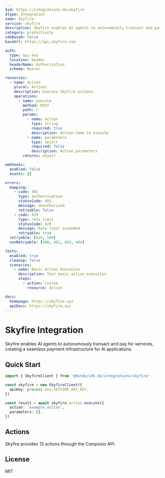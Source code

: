 ```yaml
---
$id: https://integrations.do/skyfire
$type: Integration
name: Skyfire
service: skyfire
description: Skyfire enables AI agents to autonomously transact and pay for services, creating a seamless payment infrastructure for AI applications.
category: productivity
sdkBased: false
baseUrl: https://api.skyfire.com

auth:
  type: api-key
  location: header
  headerName: Authorization
  scheme: Bearer

resources:
  - name: Action
    plural: Actions
    description: Execute Skyfire actions
    operations:
      - name: execute
        method: POST
        path: /
        params:
          - name: action
            type: string
            required: true
            description: Action name to execute
          - name: parameters
            type: object
            required: false
            description: Action parameters
        returns: object

webhooks:
  enabled: false
  events: []

errors:
  mapping:
    - code: 401
      type: authentication
      statusCode: 401
      message: Unauthorized
      retryable: false
    - code: 429
      type: rate_limit
      statusCode: 429
      message: Rate limit exceeded
      retryable: true
  retryable: [429, 500]
  nonRetryable: [400, 401, 403, 404]

tests:
  enabled: true
  cleanup: false
  scenarios:
    - name: Basic Action Execution
      description: Test basic action execution
      steps:
        - action: custom
          resource: Action

docs:
  homepage: https://skyfire.xyz
  apiDocs: https://skyfire.xyz
---
```


# Skyfire Integration

Skyfire enables AI agents to autonomously transact and pay for services, creating a seamless payment infrastructure for AI applications.

## Quick Start

```typescript
import { SkyfireClient } from '@dotdo/sdk.do/integrations/skyfire'

const skyfire = new SkyfireClient({
  apiKey: process.env.SKYFIRE_API_KEY,
})

const result = await skyfire.action.execute({
  action: 'example_action',
  parameters: {},
})
```

## Actions

Skyfire provides 13 actions through the Composio API.

## License

MIT
